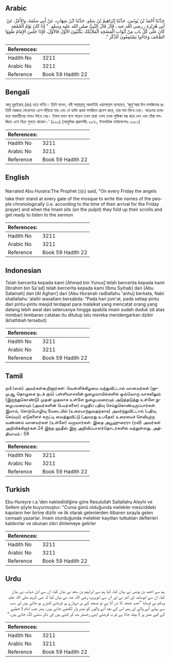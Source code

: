 ## Arabic


<div dir="rtl" lang="ar" style={{fontSize:'larger',backgroundColor:'#f8f9fa',padding:20}}>
حَدَّثَنَا أَحْمَدُ بْنُ يُونُسَ، حَدَّثَنَا إِبْرَاهِيمُ بْنُ سَعْدٍ، حَدَّثَنَا ابْنُ شِهَابٍ، عَنْ أَبِي سَلَمَةَ، وَالأَغَرِّ، عَنْ أَبِي هُرَيْرَةَ ـ رضى الله عنه ـ قَالَ قَالَ النَّبِيُّ صلى الله عليه وسلم ‏ "‏ إِذَا كَانَ يَوْمُ الْجُمُعَةِ كَانَ عَلَى كُلِّ باب مِنْ أَبْوَابِ الْمَسْجِدِ الْمَلاَئِكَةُ، يَكْتُبُونَ الأَوَّلَ فَالأَوَّلَ، فَإِذَا جَلَسَ الإِمَامُ طَوَوُا الصُّحُفَ وَجَاءُوا يَسْتَمِعُونَ الذِّكْرَ ‏"‏‏.‏
</div>
<div style={{backgroundColor:'#f8f9fa',padding:20, marginBottom: 10}}><table> <thead> <tr> <th>References:</th> <th></th> </tr> </thead> <tbody><tr><td>Hadith No</td><td>3211</td></tr><tr><td>Arabic No</td><td>3211</td></tr><tr><td>Reference</td><td>Book 59 Hadith 22</td></tr></tbody></table></div>

## Bengali


<div dir="ltr" lang="bn" style={{fontSize:'larger',backgroundColor:'#f8f9fa',padding:20}}>
আবূ হুরাইরাহ্ (রাঃ) হতে বর্ণিত। তিনি বলেন, নবী সাল্লাল্লাহু আলাইহি ওয়াসাল্লাম বলেছেন, ‘জুমু‘আর দিন মসজিদের প্রতিটি দরজায় ফেরেশতা এসে দাঁড়িয়ে যায় এবং যে ব্যক্তি প্রথম মসজিদে প্রবেশ করে, তার নাম লিখে নেয়। অতঃপর ক্রমান্বয়ে পরবর্তীদের নামও লিখে নেয়। ইমাম যখন বসে পড়েন তখন তারা এসব লেখা পুস্তিকা বন্ধ করে দেন এবং তাঁরা মসজিদে এসে যিক্র শুনতে থাকেন।’ (৯২৯) (আধুনিক প্রকাশনীঃ ২৯৭১, ইসলামিক ফাউন্ডেশনঃ ২৯৮১)
</div>
<div style={{backgroundColor:'#f8f9fa',padding:20, marginBottom: 10}}><table> <thead> <tr> <th>References:</th> <th></th> </tr> </thead> <tbody><tr><td>Hadith No</td><td>3211</td></tr><tr><td>Arabic No</td><td>3211</td></tr><tr><td>Reference</td><td>Book 59 Hadith 22</td></tr></tbody></table></div>

## English


<div dir="ltr" lang="en" style={{fontSize:'larger',backgroundColor:'#f8f9fa',padding:20}}>
Narrated Abu Huraira:The Prophet (ﷺ) said, "On every Friday the angels take their stand at every gate of the mosque to write the names of the people chronologically (i.e. according to the time of their arrival for the Friday prayer) and when the Imam sits (on the pulpit) they fold up their scrolls and get ready to listen to the sermon
</div>
<div style={{backgroundColor:'#f8f9fa',padding:20, marginBottom: 10}}><table> <thead> <tr> <th>References:</th> <th></th> </tr> </thead> <tbody><tr><td>Hadith No</td><td>3211</td></tr><tr><td>Arabic No</td><td>3211</td></tr><tr><td>Reference</td><td>Book 59 Hadith 22</td></tr></tbody></table></div>

## Indonesian


<div dir="ltr" lang="id" style={{fontSize:'larger',backgroundColor:'#f8f9fa',padding:20}}>
Telah bercerita kepada kami [Ahmad bin Yunus] telah bercerita kepada kami [Ibrahim bin Sa'ad] telah bercerita kepada kami [Ibnu Syihab] dari [Abu Salamah] dan [Al Agharr] dari [Abu Hurairah radliallahu 'anhu] berkata, Nabi shallallahu 'alaihi wasallam bersabda: "Pada hari jum'at, pada setiap pintu dari pintu-pintu masjid terdapat para malaikat yang mencatat orang yang datang lebih awal dan seterusnya hingga apabila imam sudah duduk (di atas mimbar) lembaran catatan itu ditutup lalu mereka mendengarkan dzikir (khathbah tersebut)
</div>
<div style={{backgroundColor:'#f8f9fa',padding:20, marginBottom: 10}}><table> <thead> <tr> <th>References:</th> <th></th> </tr> </thead> <tbody><tr><td>Hadith No</td><td>3211</td></tr><tr><td>Arabic No</td><td>3211</td></tr><tr><td>Reference</td><td>Book 59 Hadith 22</td></tr></tbody></table></div>

## Tamil


<div dir="ltr" lang="ta" style={{fontSize:'larger',backgroundColor:'#f8f9fa',padding:20}}>
நபி (ஸல்) அவர்கள்கூறினார்கள்: வெள்ளிக்கிழமை வந்துவிட்டால் வானவர்கள் (ஜுமுஆ தொழுகை நடக் கும்) பள்ளிவாசலின் நுழைவாயில்களில் ஒவ்வொரு வாசலிலும் (இருந்துகொண்டு) முதன் முதலாக உள்ளே நுழைபவரையும் அடுத்தடுத்து உள்ளே நுழைபவரையும் (அவர்களின் பெயர்களை) எழுதிப் பதிவு செய்துகொண்டிருப்பார்கள். இமாம், சொற்பொழிவு மேடையில் (உரையாற்றுவதற்காக) அமர்ந்துவிட்டால் (பதிவு செய்யும்) ஏடுகளைச் சுருட்டி வைத்துவிட்டு (அவரது உபதேச) உரையைச் செவியுற்ற வண்ணம் வானவர்கள் (உள்ளே) வருவார்கள். இதை அபூஹுரைரா (ரலி) அவர்கள் அறிவிக்கிறார்கள்.24 இந்த ஹதீஸ் இரு அறிவிப்பாளர்தொடர்களில் வந்துள்ளது. அத்தியாயம் : 59
</div>
<div style={{backgroundColor:'#f8f9fa',padding:20, marginBottom: 10}}><table> <thead> <tr> <th>References:</th> <th></th> </tr> </thead> <tbody><tr><td>Hadith No</td><td>3211</td></tr><tr><td>Arabic No</td><td>3211</td></tr><tr><td>Reference</td><td>Book 59 Hadith 22</td></tr></tbody></table></div>

## Turkish


<div dir="ltr" lang="tr" style={{fontSize:'larger',backgroundColor:'#f8f9fa',padding:20}}>
Ebu Hureyre r.a.'den nakledildiğine göre Resulullah Sallallahu Aleyhi ve Sellem şöyle buyurmuştur: "Cuma günü olduğunda melekler mesciddeki kapıların her birine dizilir ve ilk olarak gelenlerden itibaren sırayla gelen cemaati yazarlar. İmam oturduğunda melekler kayıtları tuttukları defterleri kaldırırlar ve okunan zikri dinlemeye gelirler
</div>
<div style={{backgroundColor:'#f8f9fa',padding:20, marginBottom: 10}}><table> <thead> <tr> <th>References:</th> <th></th> </tr> </thead> <tbody><tr><td>Hadith No</td><td>3211</td></tr><tr><td>Arabic No</td><td>3211</td></tr><tr><td>Reference</td><td>Book 59 Hadith 22</td></tr></tbody></table></div>

## Urdu


<div dir="rtl" lang="ur" style={{fontSize:'larger',backgroundColor:'#f8f9fa',padding:20}}>
ہم سے احمد بن یونس نے بیان کیا، کہا ہم سے ابراہیم بن سعد نے بیان کیا، ان سے ابن شہاب نے بیان کیا، ان سے ابوسلمہ اور اغر نے اور ان سے ابوہریرہ رضی اللہ عنہ نے بیان کیا کہ نبی کریم صلی اللہ علیہ وسلم نے فرمایا ”جب جمعہ کا دن آتا ہے تو مسجد کے ہر دروازے پر فرشتے کھڑے ہو جاتے ہیں اور سب سے پہلے آنے والے اور پھر اس کے بعد آنے والوں کو نمبر وار لکھتے جاتے ہیں۔ پھر جب امام ( خطبے کے لیے منبر پر ) بیٹھ جاتا ہے تو یہ فرشتے اپنے رجسٹر بند کر لیتے ہیں اور ذکر سننے لگ جاتے ہیں۔“
</div>
<div style={{backgroundColor:'#f8f9fa',padding:20, marginBottom: 10}}><table> <thead> <tr> <th>References:</th> <th></th> </tr> </thead> <tbody><tr><td>Hadith No</td><td>3211</td></tr><tr><td>Arabic No</td><td>3211</td></tr><tr><td>Reference</td><td>Book 59 Hadith 22</td></tr></tbody></table></div>
